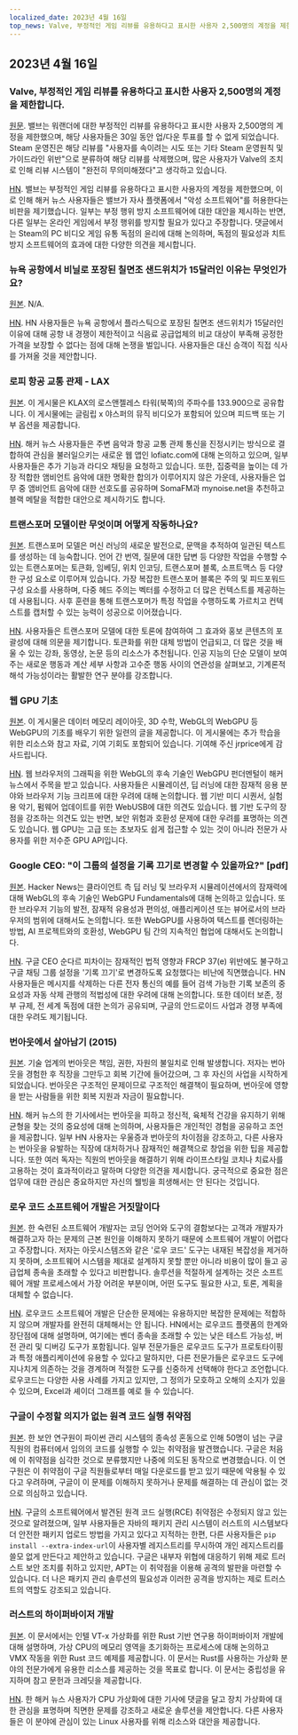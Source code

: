 ```yaml
---
localized_date: 2023년 4월 16일
top_news: Valve, 부정적인 게임 리뷰를 유용하다고 표시한 사용자 2,500명의 계정을 제한합니다.
---
```




<CallToAction />

<Steps>

## 2023년 4월 16일

### Valve, 부정적인 게임 리뷰를 유용하다고 표시한 사용자 2,500명의 계정을 제한합니다.

[원문](https://tech.slashdot.org/story/23/04/14/175246/valve-restricts-accounts-of-2500-users-who-marked-a-negative-game-review-useful).
밸브는 워랜더에 대한 부정적인 리뷰를 유용하다고 표시한 사용자 2,500명의 계정을 제한했으며, 해당 사용자들은 30일 동안 업/다운 투표를 할 수 없게 되었습니다. Steam 운영진은 해당 리뷰를 "사용자를 속이려는 시도 또는 기타 Steam 운영원칙 및 가이드라인 위반"으로 분류하여 해당 리뷰를 삭제했으며, 많은 사용자가 Valve의 조치로 인해 리뷰 시스템이 "완전히 무의미해졌다"고 생각하고 있습니다.

[HN](http://news.ycombinator.com/item?id=35577895).
밸브는 부정적인 게임 리뷰를 유용하다고 표시한 사용자의 계정을 제한했으며, 이로 인해 해커 뉴스 사용자들은 밸브가 자사 플랫폼에서 "악성 소프트웨어"를 허용한다는 비판을 제기했습니다. 일부는 부정 행위 방지 소프트웨어에 대한 대안을 제시하는 반면, 다른 일부는 온라인 게임에서 부정 행위를 방지할 필요가 있다고 주장합니다. 댓글에서는 Steam의 PC 비디오 게임 유통 독점의 윤리에 대해 논의하며, 독점의 필요성과 치트 방지 소프트웨어의 효과에 대한 다양한 의견을 제시합니다.

### 뉴욕 공항에서 비닐로 포장된 칠면조 샌드위치가 15달러인 이유는 무엇인가요?

[원본](https://hellgatenyc.com/why-is-airport-turkey-sandwich-expensive).
N/A.

[HN](http://news.ycombinator.com/item?id=35580847).
HN 사용자들은 뉴욕 공항에서 플라스틱으로 포장된 칠면조 샌드위치가 15달러인 이유에 대해 공항 내 경쟁이 제한적이고 식음료 공급업체의 비교 대상이 부족해 공정한 가격을 보장할 수 없다는 점에 대해 논쟁을 벌입니다. 사용자들은 대신 승객이 직접 식사를 가져올 것을 제안합니다.

### 로피 항공 교통 관제 - LAX

[원본](https://www.lofiatc.com/?icao=KLAX).
이 게시물은 KLAX의 로스앤젤레스 타워(북쪽)의 주파수를 133.900으로 공유합니다. 이 게시물에는 글림립 x 야스퍼의 뮤직 비디오가 포함되어 있으며 피드백 또는 기부 옵션을 제공합니다.

[HN](http://news.ycombinator.com/item?id=35583228).
해커 뉴스 사용자들은 주변 음악과 항공 교통 관제 통신을 진정시키는 방식으로 결합하여 관심을 불러일으키는 새로운 웹 앱인 lofiatc.com에 대해 논의하고 있으며, 일부 사용자들은 추가 기능과 라디오 채팅을 요청하고 있습니다. 또한, 집중력을 높이는 데 가장 적합한 앰비언트 음악에 대한 명확한 합의가 이루어지지 않은 가운데, 사용자들은 업무 중 앰비언트 음악에 대한 선호도를 공유하며 SomaFM과 mynoise.net을 추천하고 블랙 메탈을 적합한 대안으로 제시하기도 합니다.

### 트랜스포머 모델이란 무엇이며 어떻게 작동하나요?

[원본](https://txt.cohere.ai/what-are-transformer-models/).
트랜스포머 모델은 머신 러닝의 새로운 발전으로, 문맥을 추적하여 일관된 텍스트를 생성하는 데 능숙합니다. 언어 간 번역, 질문에 대한 답변 등 다양한 작업을 수행할 수 있는 트랜스포머는 토큰화, 임베딩, 위치 인코딩, 트랜스포머 블록, 소프트맥스 등 다양한 구성 요소로 이루어져 있습니다. 가장 복잡한 트랜스포머 블록은 주의 및 피드포워드 구성 요소를 사용하며, 다중 헤드 주의는 벡터를 수정하고 더 많은 컨텍스트를 제공하는 데 사용됩니다. 사후 훈련을 통해 트랜스포머가 특정 작업을 수행하도록 가르치고 컨텍스트를 캡처할 수 있는 능력이 성공으로 이어졌습니다.

[HN](http://news.ycombinator.com/item?id=35576918).
사용자들은 트랜스포머 모델에 대한 토론에 참여하여 그 효과와 홍보 콘텐츠의 포괄성에 대해 의문을 제기합니다. 토큰화를 위한 대체 방법이 언급되고, 더 많은 것을 배울 수 있는 강좌, 동영상, 논문 등의 리소스가 추천됩니다. 인공 지능의 단순 모델이 보여주는 새로운 행동과 계산 세부 사항과 고수준 행동 사이의 연관성을 살펴보고, 기계론적 해석 가능성이라는 활발한 연구 분야를 강조합니다.

### 웹 GPU 기초

[원본](https://webgpufundamentals.org/).
이 게시물은 데이터 메모리 레이아웃, 3D 수학, WebGL의 WebGPU 등 WebGPU의 기초를 배우기 위한 일련의 글을 제공합니다. 이 게시물에는 추가 학습을 위한 리소스와 참고 자료, 기여 기회도 포함되어 있습니다. 기여해 주신 jrprice에게 감사드립니다.

[HN](http://news.ycombinator.com/item?id=35579334).
웹 브라우저의 그래픽을 위한 WebGL의 후속 기술인 WebGPU 펀더멘털이 해커 뉴스에서 주목을 받고 있습니다. 사용자들은 시뮬레이션, 딥 러닝에 대한 잠재적 응용 분야와 브라우저 기능 크리프에 대한 우려에 대해 논의합니다. 웹 기반 미디 시퀀서, 실험용 악기, 펌웨어 업데이트를 위한 WebUSB에 대한 의견도 있습니다. 웹 기반 도구의 장점을 강조하는 의견도 있는 반면, 보안 위험과 호환성 문제에 대한 우려를 표명하는 의견도 있습니다. 웹 GPU는 고급 또는 초보자도 쉽게 접근할 수 있는 것이 아니라 전문가 사용자를 위한 저수준 GPU API입니다.

### Google CEO: "이 그룹의 설정을 기록 끄기로 변경할 수 있을까요?" [pdf]

[원본](https://ia601707.us.archive.org/28/items/gov.uscourts.cand.364454/gov.uscourts.cand.364454.385.0.pdf).
Hacker News는 클라이언트 측 딥 러닝 및 브라우저 시뮬레이션에서의 잠재력에 대해 WebGL의 후속 기술인 WebGPU Fundamentals에 대해 논의하고 있습니다. 또한 브라우저 기능의 발전, 잠재적 유용성과 편의성, 애플리케이션 또는 뷰어로서의 브라우저의 범위에 대해서도 논의합니다. 또한 WebGPU를 사용하여 텍스트를 렌더링하는 방법, AI 프로젝트와의 호환성, WebGPU 팀 간의 지속적인 협업에 대해서도 논의합니다.

[HN](http://news.ycombinator.com/item?id=35585174).
구글 CEO 순다르 피차이는 잠재적인 법적 영향과 FRCP 37(e) 위반에도 불구하고 구글 채팅 그룹 설정을 '기록 끄기'로 변경하도록 요청했다는 비난에 직면했습니다. HN 사용자들은 메시지를 삭제하는 다른 전자 통신의 예를 들어 검색 가능한 기록 보존의 중요성과 자동 삭제 관행의 적법성에 대한 우려에 대해 논의합니다. 또한 데이터 보존, 정부 규제, 전 세계 독점에 대한 논의가 공유되며, 구글의 안드로이드 사업과 경쟁 부족에 대한 우려도 제기됩니다.

### 번아웃에서 살아남기 (2015)

[원본](https://lifeofaudrey.com/essays/surviving_burnout.html).
기술 업계의 번아웃은 책임, 권한, 자원의 불일치로 인해 발생합니다. 저자는 번아웃을 경험한 후 직장을 그만두고 회복 기간에 들어갔으며, 그 후 자신의 사업을 시작하게 되었습니다. 번아웃은 구조적인 문제이므로 구조적인 해결책이 필요하며, 번아웃에 영향을 받는 사람들을 위한 회복 지원과 자금이 필요합니다.

[HN](http://news.ycombinator.com/item?id=35577285).
해커 뉴스의 한 기사에서는 번아웃을 피하고 정신적, 육체적 건강을 유지하기 위해 균형을 찾는 것의 중요성에 대해 논의하며, 사용자들은 개인적인 경험을 공유하고 조언을 제공합니다. 일부 HN 사용자는 우울증과 번아웃의 차이점을 강조하고, 다른 사용자는 번아웃을 유발하는 직장에 대처하거나 잠재적인 해결책으로 창업을 위한 팁을 제공합니다. 또한 여러 독자는 직원의 번아웃을 해결하기 위해 라이프스타일 코치나 치료사를 고용하는 것이 효과적이라고 말하며 다양한 의견을 제시합니다. 궁극적으로 중요한 점은 업무에 대한 관심은 중요하지만 자신의 웰빙을 희생해서는 안 된다는 것입니다.

### 로우 코드 소프트웨어 개발은 거짓말이다

[원본](https://jaylittle.com/post/view/2023/4/low-code-software-development-is-a-lie).
한 숙련된 소프트웨어 개발자는 코딩 언어와 도구의 결함보다는 고객과 개발자가 해결하고자 하는 문제의 근본 원인을 이해하지 못하기 때문에 소프트웨어 개발이 어렵다고 주장합니다. 저자는 아웃시스템즈와 같은 '로우 코드' 도구는 내재된 복잡성을 제거하지 못하며, 소프트웨어 시스템을 제대로 설계하지 못할 뿐만 아니라 비용이 많이 들고 공급업체 종속을 초래할 수 있다고 비판합니다. 솔루션을 적절하게 설계하는 것은 소프트웨어 개발 프로세스에서 가장 어려운 부분이며, 어떤 도구도 필요한 사고, 토론, 계획을 대체할 수 없습니다.

[HN](http://news.ycombinator.com/item?id=35578240).
로우코드 소프트웨어 개발은 단순한 문제에는 유용하지만 복잡한 문제에는 적합하지 않으며 개발자를 완전히 대체해서는 안 됩니다. HN에서는 로우코드 플랫폼의 한계와 장단점에 대해 설명하며, 여기에는 벤더 종속을 초래할 수 있는 낮은 테스트 가능성, 버전 관리 및 디버깅 도구가 포함됩니다. 일부 전문가들은 로우코드 도구가 프로토타이핑과 특정 애플리케이션에 유용할 수 있다고 말하지만, 다른 전문가들은 로우코드 도구에 지나치게 의존하는 것을 경계하며 적절한 도구를 신중하게 선택해야 한다고 조언합니다. 로우코드는 다양한 사용 사례를 가지고 있지만, 그 정의가 모호하고 오해의 소지가 있을 수 있으며, Excel과 셰이더 그래프를 예로 들 수 있습니다.

### 구글이 수정할 의지가 없는 원격 코드 실행 취약점

[원본](https://giraffesecurity.dev/posts/google-remote-code-execution/).
한 보안 연구원이 파이썬 관리 시스템의 종속성 혼동으로 인해 50명이 넘는 구글 직원의 컴퓨터에서 임의의 코드를 실행할 수 있는 취약점을 발견했습니다. 구글은 처음에 이 취약점을 심각한 것으로 분류했지만 나중에 의도된 동작으로 변경했습니다. 이 연구원은 이 취약점이 구글 직원들로부터 매일 다운로드를 받고 있기 때문에 악용될 수 있다고 우려하며, 구글이 이 문제를 이해하지 못하거나 문제를 해결하는 데 관심이 없는 것으로 의심하고 있습니다.

[HN](http://news.ycombinator.com/item?id=35581532).
구글의 소프트웨어에서 발견된 원격 코드 실행(RCE) 취약점은 수정되지 않고 있는 것으로 알려졌으며, 일부 사용자들은 자바의 패키지 관리 시스템이 러스트의 시스템보다 더 안전한 패키지 업로드 방법을 가지고 있다고 지적하는 한편, 다른 사용자들은 `pip install --extra-index-url`이 사용자별 레지스트리를 무시하여 개인 레지스트리를 쓸모 없게 만든다고 제안하고 있습니다. 구글은 내부자 위협에 대응하기 위해 제로 트러스트 보안 조치를 취하고 있지만, APT는 이 취약점을 이용해 공격의 발판을 마련할 수 있습니다. 더 나은 패키지 관리 솔루션의 필요성과 이러한 공격을 방지하는 제로 트러스트의 역할도 강조되고 있습니다.

### 러스트의 하이퍼바이저 개발

[원본](https://memn0ps.github.io/hypervisor-development-in-rust-part-1/).
이 문서에서는 인텔 VT-x 가상화를 위한 Rust 기반 연구용 하이퍼바이저 개발에 대해 설명하며, 가상 CPU의 메모리 영역을 초기화하는 프로세스에 대해 논의하고 VMX 작동을 위한 Rust 코드 예제를 제공합니다. 이 문서는 Rust를 사용하는 가상화 분야의 전문가에게 유용한 리소스를 제공하는 것을 목표로 합니다. 이 문서는 중립성을 유지하며 참고 문헌과 크레딧을 제공합니다.

[HN](http://news.ycombinator.com/item?id=35579876).
한 해커 뉴스 사용자가 CPU 가상화에 대한 기사에 댓글을 달고 장치 가상화에 대한 관심을 표명하며 직면한 문제를 강조하고 새로운 솔루션을 제안합니다. 다른 사용자들은 이 분야에 관심이 있는 Linux 사용자를 위해 리소스와 대안을 제공합니다.

</Steps>
